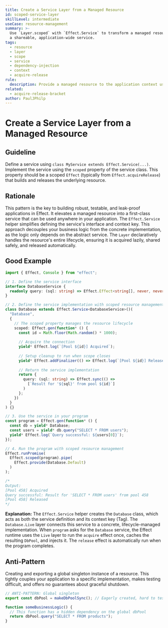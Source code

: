 ```yaml
---
title: Create a Service Layer from a Managed Resource
id: scoped-service-layer
skillLevel: intermediate
useCase: resource-management
summary: >-
  Use `Layer.scoped` with `Effect.Service` to transform a managed resource into
  a shareable, application-wide service.
tags:
  - resource
  - layer
  - scope
  - service
  - dependency-injection
  - context
  - acquire-release
rule:
  description: Provide a managed resource to the application context using `Layer.scoped`.
related:
  - acquire-release-bracket
author: PaulJPhilp
---
```


# Create a Service Layer from a Managed Resource

## Guideline

Define a service using `class MyService extends Effect.Service(...)`.   Implement the service using the `scoped` property of the service class. This property should be a scoped `Effect` (typically from `Effect.acquireRelease`) that builds and releases the underlying resource.

## Rationale

This pattern is the key to building robust, testable, and leak-proof applications in Effect. It elevates a managed resource into a first-class service that can be used anywhere in your application. The `Effect.Service` helper simplifies defining the service's interface and context key. This approach decouples your business logic from the concrete implementation, as the logic only depends on the abstract service. The `Layer` declaratively handles the resource's entire lifecycle, ensuring it is acquired lazily, shared safely, and released automatically.

## Good Example

```typescript
import { Effect, Console } from "effect";

// 1. Define the service interface
interface DatabaseService {
  readonly query: (sql: string) => Effect.Effect<string[], never, never>
}

// 2. Define the service implementation with scoped resource management
class Database extends Effect.Service<DatabaseService>()(
  "Database",
  {
    // The scoped property manages the resource lifecycle
    scoped: Effect.gen(function* () {
      const id = Math.floor(Math.random() * 1000);
      
      // Acquire the connection
      yield* Effect.log(`[Pool ${id}] Acquired`);
      
      // Setup cleanup to run when scope closes
      yield* Effect.addFinalizer(() => Effect.log(`[Pool ${id}] Released`));
      
      // Return the service implementation
      return {
        query: (sql: string) => Effect.sync(() => 
          [`Result for '${sql}' from pool ${id}`]
        )
      };
    })
  }
) {}

// 3. Use the service in your program
const program = Effect.gen(function* () {
  const db = yield* Database;
  const users = yield* db.query("SELECT * FROM users");
  yield* Effect.log(`Query successful: ${users[0]}`);
});

// 4. Run the program with scoped resource management
Effect.runPromise(
  Effect.scoped(program).pipe(
    Effect.provide(Database.Default)
  )
);

/*
Output:
[Pool 458] Acquired
Query successful: Result for 'SELECT * FROM users' from pool 458
[Pool 458] Released
*/
```

**Explanation:**
The `Effect.Service` helper creates the `Database` class, which acts as both the service definition and its context key (Tag). The `Database.Live` layer connects this service to a concrete, lifecycle-managed implementation. When `program` asks for the `Database` service, the Effect runtime uses the `Live` layer to run the `acquire` effect once, caches the resulting `DbPool`, and injects it. The `release` effect is automatically run when the program completes.

## Anti-Pattern

Creating and exporting a global singleton instance of a resource. This tightly couples your application to a specific implementation, makes testing difficult, and offers no guarantees about graceful shutdown.

```typescript
// ANTI-PATTERN: Global singleton
export const dbPool = makeDbPoolSync(); // Eagerly created, hard to test/mock

function someBusinessLogic() {
  // This function has a hidden dependency on the global dbPool
  return dbPool.query("SELECT * FROM products");
}
```
